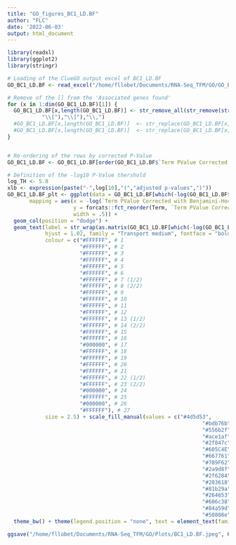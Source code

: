 ```yaml
---
title: "GO_figures_BC1_LD.BF"
author: "FLC"
date: '2022-06-03'
output: html_document
---
```

```r
library(readxl)
library(ggplot2)
library(stringr)
```

```r
# Loading of the ClueGO output excel of BC1_LD.BF
GO_BC1_LD.BF <- read_excel("/home/fllobet/Documents/RNA-Seq_TFM/GO/GO_BC1_LD.BF_3v3.xls")

# Remove of the [] from the 'Associated genes found' 
for (x in 1:dim(GO_BC1_LD.BF)[1]) {
  GO_BC1_LD.BF[x,length(GO_BC1_LD.BF)] <- str_remove_all(str_remove(str_remove(GO_BC1_LD.BF[x,length(GO_BC1_LD.BF)],
           "\\["),"\\]"),"\\,")
  #GO_BC1_LD.BF[x,length(GO_BC1_LD.BF)]  <- str_replace(GO_BC1_LD.BF[x,length(GO_BC1_LD.BF)], "LOC110259958", "HBA1")
  #GO_BC1_LD.BF[x,length(GO_BC1_LD.BF)]  <- str_replace(GO_BC1_LD.BF[x,length(GO_BC1_LD.BF)], "LOC100154873", "CA2")
}


# Re-ordering of the rows by corrected P-Value
GO_BC1_LD.BF <- GO_BC1_LD.BF[order(GO_BC1_LD.BF$`Term PValue Corrected with Benjamini-Hochberg`),]
```


```r
# Definition of the -log10 P-Value thershold
log_TH <- 5.8
xlb <- expression(paste("-",log[10],"(","adjusted p-values",")"))
GO_BC1_LD.BF_plt <- ggplot(data = GO_BC1_LD.BF[which(-log(GO_BC1_LD.BF$`Term PValue Corrected with Benjamini-Hochberg`) > log_TH),], 
       mapping = aes(x = -log(`Term PValue Corrected with Benjamini-Hochberg`), 
                     y = forcats::fct_reorder(Term, `Term PValue Corrected with Benjamini-Hochberg`, .desc = TRUE), fill = GOGroups,
                     width = .5)) + 
  geom_col(position = "dodge") + 
  geom_text(label = str_wrap(as.matrix(GO_BC1_LD.BF[which(-log(GO_BC1_LD.BF$`Term PValue Corrected with Benjamini-Hochberg`) > log_TH),ncol(GO_BC1_LD.BF)]), 120), 
            hjust = 1.02, family = "Transport medium", fontface = "bold.italic", 
            colour = c("#FFFFFF", # 1
                       "#FFFFFF", # 2
                       "#FFFFFF", # 3
                       "#FFFFFF", # 4
                       "#FFFFFF", # 5
                       "#FFFFFF", # 6
                       "#FFFFFF", # 7 (1/2)
                       "#FFFFFF", # 8 (2/2)
                       "#FFFFFF", # 9
                       "#FFFFFF", # 10
                       "#FFFFFF", # 11
                       "#FFFFFF", # 12
                       "#FFFFFF", # 13 (1/2)
                       "#FFFFFF", # 14 (2/2)
                       "#FFFFFF", # 15
                       "#FFFFFF", # 16
                       "#000000", # 17
                       "#FFFFFF", # 18
                       "#FFFFFF", # 19
                       "#FFFFFF", # 20
                       "#FFFFFF", # 21
                       "#FFFFFF", # 22 (1/2)
                       "#FFFFFF", # 23 (2/2)
                       "#000000", # 24
                       "#FFFFFF", # 25
                       "#000000", # 26
                       "#FFFFFF"), # 27
            size = 2.5) + scale_fill_manual(values = c("#4d5d53", 
                                                              "#bdb76b", 
                                                              "#556b2f", 
                                                              "#ace1af", 
                                                              "#2f847c", 
                                                              "#605C4E", 
                                                              "#667761",
                                                              "#789F62",
                                                              "#2a9d8f",
                                                              "#2f6284",
                                                              "#283618",
                                                              "#81b29a",
                                                              "#264653",
                                                              "#606c38",
                                                              "#84a59d",
                                                              "#50808e")) + scale_y_discrete(labels = str_wrap(GO_BC1_LD.BF$Term,50)) + scale_x_continuous(expand = c(0,0), limits = c(0,11.5), breaks = seq(0,11,2)) + labs(x = xlb, y = "") + 
  theme_bw() + theme(legend.position = "none", text = element_text(family = "Ubuntu", face = "bold", colour = "black"), axis.text = element_text(face = "bold", colour = "black"))

ggsave("/home/fllobet/Documents/RNA-Seq_TFM/GO/Plots/BC1_LD.BF.jpeg", GO_BC1_LD.BF_plt, dpi = "retina", height = 7, width = 10)

```


